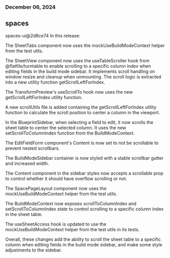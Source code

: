 ### December 06, 2024
## spaces

spaces-ui@2d8ce74
In this release:

The SheetTabs component now uses the mockUseBuildModeContext helper from the test utils.

The SheetView component now uses the useTableScroller hook from @flatfile/turntable to enable scrolling to a specific column index when editing fields in the build mode sidebar. It implements scroll handling on window resize and cleanup when unmounting. The scroll logic is extracted into a new utility function getScrollLeftForIndex.

The TransformPreview's useScrollTo hook now uses the new getScrollLeftForIndex utility function.

A new scrollUtils file is added containing the getScrollLeftForIndex utility function to calculate the scroll position to center a column in the viewport.

In the BlueprintSidebar, when selecting a field to edit, it now scrolls the sheet table to center the selected column. It uses the new setScrollToColumnIndex function from the BuildModeContext.

The EditFieldForm component's Content is now set to not be scrollable to prevent nested scrollbars.

The BuildModeSidebar container is now styled with a stable scrollbar gutter and increased width.

The Content component in the sidebar styles now accepts a scrollable prop to control whether it should have overflow scrolling or not.

The SpacePageLayout component now uses the mockUseBuildModeContext helper from the test utils.

The BuildModeContext now exposes scrollToColumnIndex and setScrollToColumnIndex state to control scrolling to a specific column index in the sheet table.

The useSheetAccess hook is updated to use the mockUseBuildModeContext helper from the test utils in its tests.

Overall, these changes add the ability to scroll the sheet table to a specific column when editing fields in the build mode sidebar, and make some style adjustments to the sidebar.